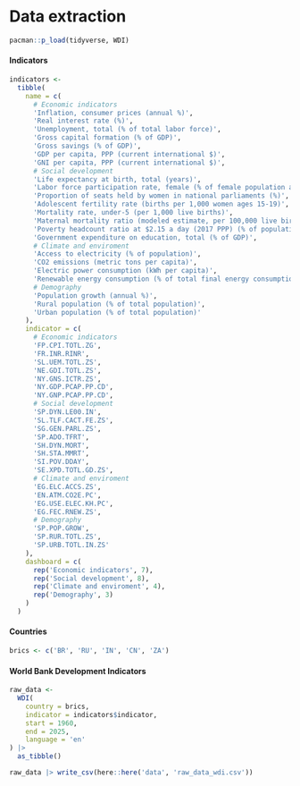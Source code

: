 # Data extraction

```r
pacman::p_load(tidyverse, WDI)
```

#### Indicators

```r
indicators <- 
  tibble(
    name = c(
      # Economic indicators
      'Inflation, consumer prices (annual %)',
      'Real interest rate (%)',
      'Unemployment, total (% of total labor force)',
      'Gross capital formation (% of GDP)',
      'Gross savings (% of GDP)',
      'GDP per capita, PPP (current international $)',
      'GNI per capita, PPP (current international $)',
      # Social development
      'Life expectancy at birth, total (years)',
      'Labor force participation rate, female (% of female population ages 15+)',
      'Proportion of seats held by women in national parliaments (%)',
      'Adolescent fertility rate (births per 1,000 women ages 15-19)',
      'Mortality rate, under-5 (per 1,000 live births)',
      'Maternal mortality ratio (modeled estimate, per 100,000 live births)',
      'Poverty headcount ratio at $2.15 a day (2017 PPP) (% of population)',
      'Government expenditure on education, total (% of GDP)',
      # Climate and enviroment
      'Access to electricity (% of population)',
      'CO2 emissions (metric tons per capita)',
      'Electric power consumption (kWh per capita)',
      'Renewable energy consumption (% of total final energy consumption)',
      # Demography
      'Population growth (annual %)',
      'Rural population (% of total population)',
      'Urban population (% of total population)'
    ),
    indicator = c(
      # Economic indicators
      'FP.CPI.TOTL.ZG',
      'FR.INR.RINR',
      'SL.UEM.TOTL.ZS',
      'NE.GDI.TOTL.ZS',
      'NY.GNS.ICTR.ZS',
      'NY.GDP.PCAP.PP.CD',
      'NY.GNP.PCAP.PP.CD',
      # Social development
      'SP.DYN.LE00.IN',
      'SL.TLF.CACT.FE.ZS',
      'SG.GEN.PARL.ZS',
      'SP.ADO.TFRT',
      'SH.DYN.MORT',
      'SH.STA.MMRT',
      'SI.POV.DDAY',
      'SE.XPD.TOTL.GD.ZS',
      # Climate and enviroment
      'EG.ELC.ACCS.ZS',
      'EN.ATM.CO2E.PC',
      'EG.USE.ELEC.KH.PC',
      'EG.FEC.RNEW.ZS',
      # Demography
      'SP.POP.GROW',
      'SP.RUR.TOTL.ZS',
      'SP.URB.TOTL.IN.ZS'
    ),
    dashboard = c(
      rep('Economic indicators', 7),
      rep('Social development', 8),
      rep('Climate and enviroment', 4),
      rep('Demography', 3)
    )
  )
```

#### Countries

```r
brics <- c('BR', 'RU', 'IN', 'CN', 'ZA')
```

#### World Bank Development Indicators

```r
raw_data <- 
  WDI(
    country = brics,
    indicator = indicators$indicator,
    start = 1960,
    end = 2025,
    language = 'en'
) |> 
  as_tibble()
```

```r
raw_data |> write_csv(here::here('data', 'raw_data_wdi.csv'))
```
